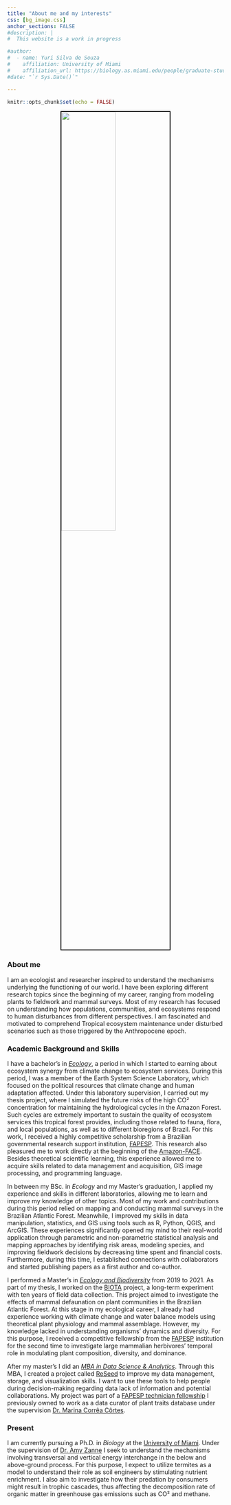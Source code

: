 ```yaml
---
title: "About me and my interests"
css: [bg_image.css]
anchor_sections: FALSE
#description: |
#  This website is a work in progress

#author:
#  - name: Yuri Silva de Souza
#    affiliation: University of Miami
#    affiliation_url: https://biology.as.miami.edu/people/graduate-students/index.html
#date: "`r Sys.Date()`"

---
```


```r
knitr::opts_chunk$set(echo = FALSE)
```


<img src="data/images/fieldword_chapada.jpg" style="display:block; border:2px solid black; margin: 0 auto; width: 50%">


### About me

I am an ecologist and researcher inspired to understand the mechanisms underlying the functioning of our world. I have been exploring different research topics since the beginning of my career, ranging from modeling plants to fieldwork and mammal surveys. Most of my research has focused on understanding how populations, communities, and ecosystems respond to human disturbances from different perspectives. I am fascinated and motivated to comprehend Tropical ecosystem maintenance under disturbed scenarios such as those triggered by the Anthropocene epoch.


### Academic Background and Skills

I have a bachelor's in [*Ecology*](https://repositorio.unesp.br/handle/11449/155815), a period in which I started to earning about ecosystem synergy from climate change to ecosystem services. During this period, I was a member of the Earth System Science Laboratory, which focused on the political resources that climate change and human adaptation affected. Under this laboratory supervision, I carried out my thesis project, where I simulated the future risks of the high CO² concentration for maintaining the hydrological cycles in the Amazon Forest. Such cycles are extremely important to sustain the quality of ecosystem services this tropical forest provides, including those related to fauna, flora, and local populations, as well as to different bioregions of Brazil. For this work, I received a highly competitive scholarship from a Brazilian governmental research support institution, [FAPESP]( https://bv.fapesp.br/en/bolsas/162201/an-analysis-modeling-of-the-hydrological-cycle-and-impacts-of-increased-atmospheric-co2-concentratio/). This research also pleasured me to work directly at the beginning of the [Amazon-FACE](https://amazonface.inpa.gov.br/). Besides theoretical scientific learning, this experience allowed me to acquire skills related to data management and acquisition, GIS image processing, and programming language.

In between my BSc. in *Ecology* and my Master's graduation, I applied my experience and skills in different laboratories, allowing me to learn and improve my knowledge of other topics. Most of my work and contributions during this period relied on mapping and conducting mammal surveys in the Brazilian Atlantic Forest. Meanwhile, I improved my skills in data manipulation, statistics, and GIS using tools such as R, Python, QGIS, and ArcGIS. These experiences significantly opened my mind to their real-world application through parametric and non-parametric statistical analysis and mapping approaches by identifying risk areas, modeling species, and improving fieldwork decisions by decreasing time spent and financial costs. Furthermore, during this time, I established connections with collaborators and started publishing papers as a first author and co-author.

I performed a Master's in [*Ecology and Biodiversity*](https://repositorio.unesp.br/bitstream/handle/11449/204150/souza_ys_me_rcla.pdf?sequence=3&isAllowed=y) from 2019 to 2021. As part of my thesis, I worked on the [BIOTA]( https://souzayuri.shinyapps.io/biota/) project, a long-term experiment with ten years of field data collection. This project aimed to investigate the effects of mammal defaunation on plant communities in the Brazilian Atlantic Forest. At this stage in my ecological career, I already had experience working with climate change and water balance models using theoretical plant physiology and mammal assemblage. However, my knowledge lacked in understanding organisms' dynamics and diversity. For this purpose, I received a competitive fellowship from the [FAPESP](https://bv.fapesp.br/en/bolsas/186517/influence-of-defaunation-on-the-dynamics-of-tropical-plant-life-forms/) institution for the second time to investigate large mammalian herbivores' temporal role in modulating plant composition, diversity, and dominance.

After my master's I did an [*MBA in Data Science & Analytics*](https://moveurl.me/yUJbAe). Through this MBA, I created a project called [ReSeed](https://souzayuri.github.io/posts/2022-09-14-building-my-3rd-shinyapp/) to improve my data management, storage, and visualization skills. I want to use these tools to help people during decision-making regarding data lack of information and potential collaborations. My project was part of a [FAPESP technician fellowship](https://bv.fapesp.br/en/bolsas/197712/curatorship-processing-and-synthesis-of-seed-dispersal-traits-of-plants-and-animals-from-literature-/) I previously owned to work as a data curator of plant traits database under the supervision [Dr. Marina Corrêa Côrtes](https://marinaccortes.wixsite.com/marina). 

### Present

I am currently pursuing a Ph.D. in *Biology* at the [University of Miami](https://news.miami.edu/grad/stories/2022/10/congratulations-to-our-2022-2023-fellows.html). Under the supervision of [Dr. Amy Zanne](https://amyzanne.org/) I seek to understand the mechanisms involving transversal and vertical energy interchange in the below and above-ground process. For this purpose, I expect to utilize termites as a model to understand their role as soil engineers by stimulating nutrient enrichment. I also aim to investigate how their predation by consumers might result in trophic cascades, thus affecting the decomposition rate of organic matter in greenhouse gas emissions such as CO² and methane.  


<!-- adding share buttons on the right side of the page -->
<!-- AddToAny BEGIN -->
<div class="a2a_kit a2a_kit_size_32 a2a_floating_style a2a_vertical_style" style="right:0px; top:150px; data-a2a-url="https://souzayuri.github.io/" data-a2a-title="Yuri Souza">
<a class="a2a_button_twitter"></a>
</div>
<script>
var a2a_config = a2a_config || {};
a2a_config.onclick = 1;
</script>
<script async src="https://static.addtoany.com/menu/page.js"></script>
<!-- AddToAny END -->

